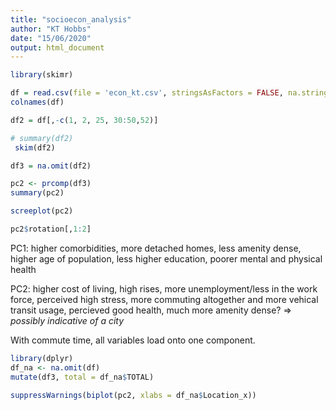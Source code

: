 ```yaml
---
title: "socioecon_analysis"
author: "KT Hobbs"
date: "15/06/2020"
output: html_document
---
```


```r
library(skimr)
```

```r
df = read.csv(file = 'econ_kt.csv', stringsAsFactors = FALSE, na.strings="", header=TRUE)
colnames(df)
```


```r
df2 = df[,-c(1, 2, 25, 30:50,52)]

# summary(df2)
 skim(df2)

```


```r
df3 = na.omit(df2)

pc2 <- prcomp(df3)
summary(pc2)
```

```r
screeplot(pc2)
```


```r
pc2$rotation[,1:2]
```
PC1: higher comorbidities, more detached homes, less amenity dense, higher age of population, less higher education, poorer mental and physical health

PC2: higher cost of living, high rises, more unemployment/less in the work force, perceived high stress, more commuting altogether and more vehical transit usage, percieved good health, much more amenity dense? => *possibly indicative of a city*

With commute time, all variables load onto one component.

```r
library(dplyr)
df_na <- na.omit(df)
mutate(df3, total = df_na$TOTAL)
```



```r

suppressWarnings(biplot(pc2, xlabs = df_na$Location_x))
````

